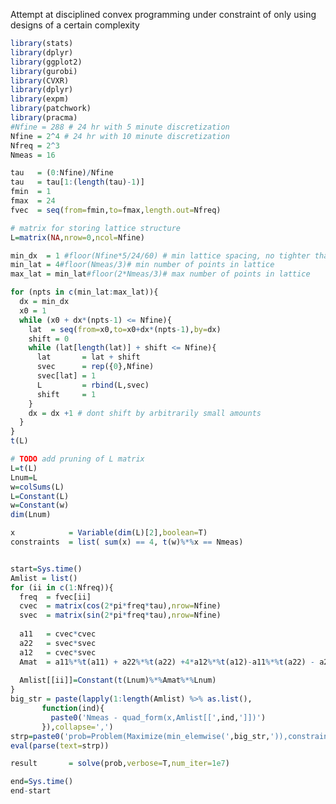 Attempt at disciplined convex programming under constraint of only using designs of a certain complexity
```r
library(stats)
library(dplyr)
library(ggplot2)
library(gurobi)
library(CVXR)
library(dplyr)
library(expm)
library(patchwork)
library(pracma)
#Nfine = 288 # 24 hr with 5 minute discretization
Nfine = 2^4 # 24 hr with 10 minute discretization
Nfreq = 2^3
Nmeas = 16 

tau   = (0:Nfine)/Nfine       
tau   = tau[1:(length(tau)-1)] 
fmin  = 1
fmax  = 24 
fvec  = seq(from=fmin,to=fmax,length.out=Nfreq)

# matrix for storing lattice structure
L=matrix(NA,nrow=0,ncol=Nfine)

min_dx  = 1 #floor(Nfine*5/24/60) # min lattice spacing, no tighter than once/5 minutes
min_lat = 4#floor(Nmeas/3)# min number of points in lattice
max_lat = min_lat#floor(2*Nmeas/3)# max number of points in lattice

for (npts in c(min_lat:max_lat)){
  dx = min_dx
  x0 = 1
  while (x0 + dx*(npts-1) <= Nfine){
    lat  = seq(from=x0,to=x0+dx*(npts-1),by=dx)
    shift = 0
    while (lat[length(lat)] + shift <= Nfine){
      lat       = lat + shift
      svec      = rep({0},Nfine)
      svec[lat] = 1 
      L         = rbind(L,svec)
      shift     = 1
    }
    dx = dx +1 # dont shift by arbitrarily small amounts
  }
}
t(L)
```

```r
# TODO add pruning of L matrix
L=t(L)
Lnum=L
w=colSums(L)
L=Constant(L)
w=Constant(w)
dim(Lnum)

x            = Variable(dim(L)[2],boolean=T)
constraints  = list( sum(x) == 4, t(w)%*%x == Nmeas)


start=Sys.time()
Amlist = list() 
for (ii in c(1:Nfreq)){
  freq  = fvec[ii]
  cvec  = matrix(cos(2*pi*freq*tau),nrow=Nfine)
  svec  = matrix(sin(2*pi*freq*tau),nrow=Nfine)
  
  a11   = cvec*cvec
  a22   = svec*svec
  a12   = cvec*svec
  Amat  = a11%*%t(a11) + a22%*%t(a22) +4*a12%*%t(a12)-a11%*%t(a22) - a22%*%t(a11)
  
  Amlist[[ii]]=Constant(t(Lnum)%*%Amat%*%Lnum)
}
big_str = paste(lapply(1:length(Amlist) %>% as.list(),
       function(ind){
         paste0('Nmeas - quad_form(x,Amlist[[',ind,']])')
       }),collapse=',')
strp=paste0('prob=Problem(Maximize(min_elemwise(',big_str,')),constraints)')
eval(parse(text=strp))

result       = solve(prob,verbose=T,num_iter=1e7)

end=Sys.time()
end-start
```